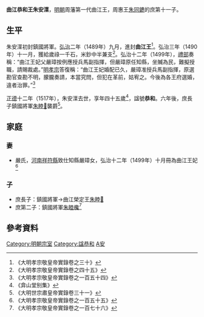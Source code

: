 '''曲江恭和王朱安㵩'''{{BD|1473年||1517年||catIdx=Z朱}}，[[明朝|明朝]]周藩第一代曲江王，周惠王[[朱同䥝|朱同䥝]]的庶第十一子。

==生平==
朱安㵩初封鎮國將軍。[[弘治|弘治]]二年（1489年）九月，進封'''曲江王'''<ref>《大明孝宗敬皇帝實錄卷之三十》</ref>。弘治三年（1490年）十一月，獲給歲祿一千石，米鈔中半兼支<ref>《大明孝宗敬皇帝實錄卷之四十五》</ref>。弘治十二年（1499年），[[禮部|禮部]]奏稱：“曲江王妃父嚴璋按例應授兵馬副指揮，但嚴璋原任知縣，坐贓為民，難擬授職，請賜裁處。”[[明孝宗|明孝宗]]答復稱：“曲江王妃婚配已久，嚴璋准授兵馬副指揮，原選勘官查勘不明，朦朧奏請，本當究問，但犯在革前，姑宥之。今後為各王府選婚，違者治罪。”<ref>《大明孝宗敬皇帝實錄卷之一百五十四》</ref>

[[正德_(明朝)|正德]]十二年（1517年），朱安㵩去世，享年四十五歲<ref>《弇山堂别集》</ref>，諡號'''恭和'''。六年後，庶長子鎮國將軍[[朱睦𬃉|朱睦𬃉]]襲爵<ref>《大明世宗肅皇帝實錄卷三十一》</ref>。

==家庭==
===妻===
*嚴氏，[[河南承宣布政使司|河南]][[祥符縣|祥符縣]]致仕知縣嚴璋女，弘治十二年（1499年）十月冊為曲江王妃<ref>《大明孝宗敬皇帝實錄卷之一百五十五》</ref>

===子===
*庶長子：鎮國將軍→曲江榮定王[[朱睦𬃉|朱睦𬃉]]
*庶第二子：鎮國將軍[[朱睦欃|朱睦欃]]<ref>《大明孝宗敬皇帝實錄卷之一百七十六》</ref>

==參考資料==
{{reflist|2}}

{{s-start}}
{{s-none|無|[[明朝|明政府]]封之}}
{{s-ttl|title=[[明朝藩王列表_(周王系)#曲江國|明曲江國國王]]|years=1489年－1517年}}
{{s-aft|after=子榮定王[[朱睦𬃉|朱睦𬃉]]}}
{{end}}

[[Category:明朝宗室|Category:明朝宗室]]
[[Category:諡恭和|Category:諡恭和]]
[[Category:朱姓|A安]]